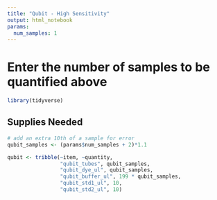 ```yaml
---
title: "Qubit - High Sensitivity"
output: html_notebook
params:
  num_samples: 1
---
```


# Enter the number of samples to be quantified above
```r
library(tidyverse)
```

## Supplies Needed
```r
# add an extra 10th of a sample for error
qubit_samples <- (params$num_samples + 2)*1.1

qubit <- tribble(~item, ~quantity, 
                 "qubit_tubes", qubit_samples,
                 "qubit_dye_ul", qubit_samples,
                 "qubit_buffer_ul", 199 * qubit_samples,
                 "qubit_std1_ul", 10,
                 "qubit_std2_ul", 10)

```

